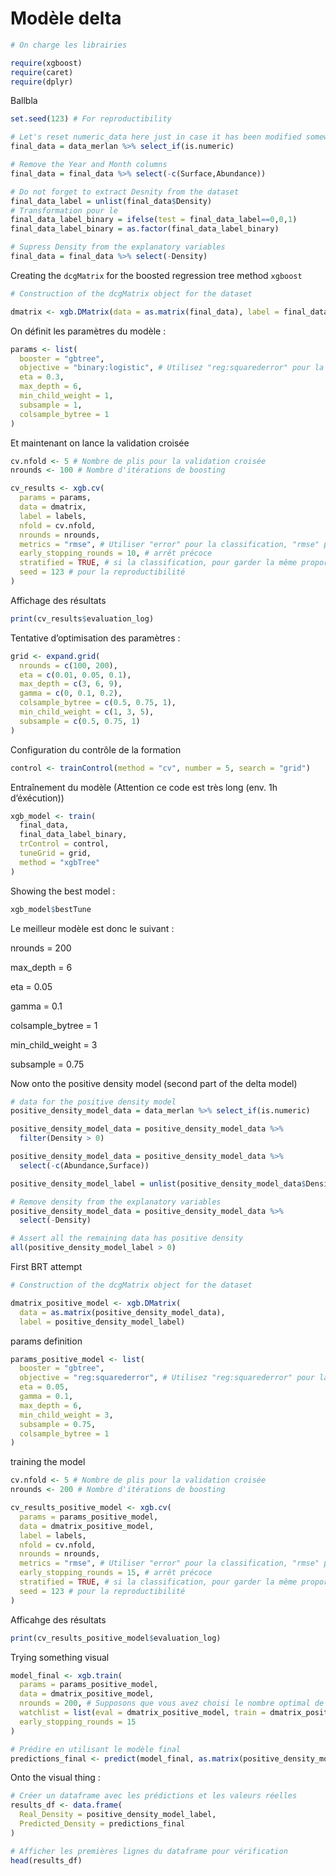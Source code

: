 # Modèle delta

```r
# On charge les librairies

require(xgboost)
require(caret)
require(dplyr)
```

Ballbla

```r
set.seed(123) # For reproductibility

# Let's reset numeric_data here just in case it has been modified somewhere else
final_data = data_merlan %>% select_if(is.numeric)

# Remove the Year and Month columns
final_data = final_data %>% select(-c(Surface,Abundance))

# Do not forget to extract Desnity from the dataset
final_data_label = unlist(final_data$Density)
# Transformation pour le 
final_data_label_binary = ifelse(test = final_data_label==0,0,1)
final_data_label_binary = as.factor(final_data_label_binary)

# Supress Density from the explanatory variables
final_data = final_data %>% select(-Density)
```

Creating the `dcgMatrix` for the boosted regression tree method `xgboost`

```r
# Construction of the dcgMatrix object for the dataset

dmatrix <- xgb.DMatrix(data = as.matrix(final_data), label = final_data_label_binary)
```

On définit les paramètres du modèle :

```r
params <- list(
  booster = "gbtree",
  objective = "binary:logistic", # Utilisez "reg:squarederror" pour la régression
  eta = 0.3,
  max_depth = 6,
  min_child_weight = 1,
  subsample = 1,
  colsample_bytree = 1
)
```

Et maintenant on lance la validation croisée

```r
cv.nfold <- 5 # Nombre de plis pour la validation croisée
nrounds <- 100 # Nombre d'itérations de boosting

cv_results <- xgb.cv(
  params = params,
  data = dmatrix,
  label = labels,
  nfold = cv.nfold,
  nrounds = nrounds,
  metrics = "rmse", # Utiliser "error" pour la classification, "rmse" pour la régression, etc.
  early_stopping_rounds = 10, # arrêt précoce
  stratified = TRUE, # si la classification, pour garder la même proportion de classes dans chaque pli
  seed = 123 # pour la reproductibilité
)
```

Affichage des résultats

```r
print(cv_results$evaluation_log)
```

Tentative d'optimisation des paramètres :

```r
grid <- expand.grid(
  nrounds = c(100, 200),
  eta = c(0.01, 0.05, 0.1),
  max_depth = c(3, 6, 9),
  gamma = c(0, 0.1, 0.2),
  colsample_bytree = c(0.5, 0.75, 1),
  min_child_weight = c(1, 3, 5),
  subsample = c(0.5, 0.75, 1)
)
```

Configuration du contrôle de la formation

```r
control <- trainControl(method = "cv", number = 5, search = "grid")
```

Entraînement du modèle (Attention ce code est très long (env. 1h d'éxécution))

```r
xgb_model <- train(
  final_data,
  final_data_label_binary,
  trControl = control,
  tuneGrid = grid,
  method = "xgbTree"
)
```

Showing the best model :

```r
xgb_model$bestTune
```

Le meilleur modèle est donc le suivant :

nrounds = 200

max_depth = 6

eta = 0.05

gamma = 0.1

colsample_bytree = 1

min_child_weight = 3

subsample = 0.75

Now onto the positive density model (second part of the delta model)

```r
# data for the positive density model
positive_density_model_data = data_merlan %>% select_if(is.numeric)

positive_density_model_data = positive_density_model_data %>%
  filter(Density > 0)

positive_density_model_data = positive_density_model_data %>% 
  select(-c(Abundance,Surface))

positive_density_model_label = unlist(positive_density_model_data$Density)

# Remove density from the explanatory variables
positive_density_model_data = positive_density_model_data %>% 
  select(-Density)

# Assert all the remaining data has positive density
all(positive_density_model_label > 0)
```

First BRT attempt

```r
# Construction of the dcgMatrix object for the dataset

dmatrix_positive_model <- xgb.DMatrix(
  data = as.matrix(positive_density_model_data),
  label = positive_density_model_label)
```

params definition

```r
params_positive_model <- list(
  booster = "gbtree",
  objective = "reg:squarederror", # Utilisez "reg:squarederror" pour la régression
  eta = 0.05,
  gamma = 0.1,
  max_depth = 6,
  min_child_weight = 3,
  subsample = 0.75,
  colsample_bytree = 1
)
```

training the model

```r
cv.nfold <- 5 # Nombre de plis pour la validation croisée
nrounds <- 200 # Nombre d'itérations de boosting

cv_results_positive_model <- xgb.cv(
  params = params_positive_model,
  data = dmatrix_positive_model,
  label = labels,
  nfold = cv.nfold,
  nrounds = nrounds,
  metrics = "rmse", # Utiliser "error" pour la classification, "rmse" pour la régression, etc.
  early_stopping_rounds = 15, # arrêt précoce
  stratified = TRUE, # si la classification, pour garder la même proportion de classes dans chaque pli
  seed = 123 # pour la reproductibilité
)
```

Afficahge des résultats

```r
print(cv_results_positive_model$evaluation_log)
```

Trying something visual

```r
model_final <- xgb.train(
  params = params_positive_model,
  data = dmatrix_positive_model,
  nrounds = 200, # Supposons que vous avez choisi le nombre optimal de rounds basé sur xgb.cv
  watchlist = list(eval = dmatrix_positive_model, train = dmatrix_positive_model),
  early_stopping_rounds = 15
)

# Prédire en utilisant le modèle final
predictions_final <- predict(model_final, as.matrix(positive_density_model_data))
```

Onto the visual thing :

```r
# Créer un dataframe avec les prédictions et les valeurs réelles
results_df <- data.frame(
  Real_Density = positive_density_model_label,
  Predicted_Density = predictions_final
)

# Afficher les premières lignes du dataframe pour vérification
head(results_df)
```
